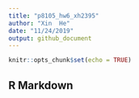 ```yaml
---
title: "p8105_hw6_xh2395"
author: "Xin  He"
date: "11/24/2019"
output: github_document
---
```


```r
knitr::opts_chunk$set(echo = TRUE)
```

## R Markdown

